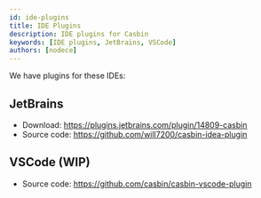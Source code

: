 ```yaml
---
id: ide-plugins
title: IDE Plugins
description: IDE plugins for Casbin
keywords: [IDE plugins, JetBrains, VSCode]
authors: [nodece]
---
```


We have plugins for these IDEs:

## JetBrains

- Download: <https://plugins.jetbrains.com/plugin/14809-casbin>
- Source code: <https://github.com/will7200/casbin-idea-plugin>

## VSCode (WIP)

- Source code: <https://github.com/casbin/casbin-vscode-plugin>
